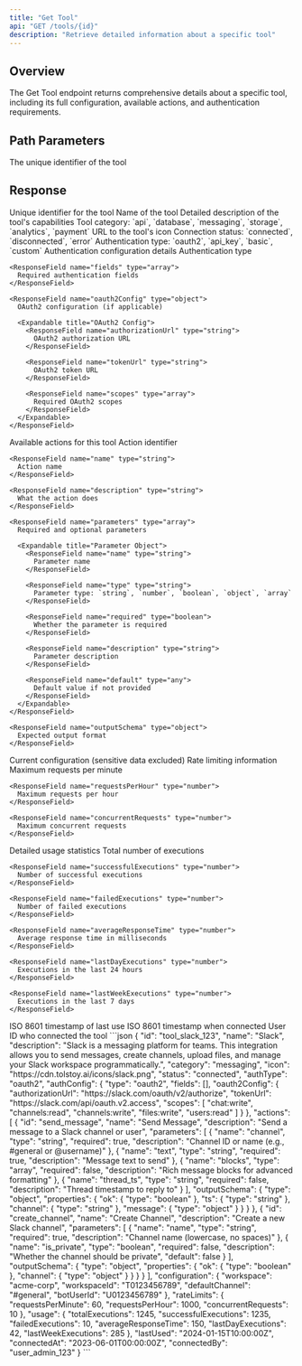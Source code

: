 ```yaml
---
title: "Get Tool"
api: "GET /tools/{id}"
description: "Retrieve detailed information about a specific tool"
---
```


## Overview

The Get Tool endpoint returns comprehensive details about a specific tool, including its full configuration, available actions, and authentication requirements.

## Path Parameters

<ParamField path="id" type="string" required>
  The unique identifier of the tool
</ParamField>

## Response

<ResponseField name="id" type="string">
  Unique identifier for the tool
</ResponseField>

<ResponseField name="name" type="string">
  Name of the tool
</ResponseField>

<ResponseField name="description" type="string">
  Detailed description of the tool's capabilities
</ResponseField>

<ResponseField name="category" type="string">
  Tool category: `api`, `database`, `messaging`, `storage`, `analytics`, `payment`
</ResponseField>

<ResponseField name="icon" type="string">
  URL to the tool's icon
</ResponseField>

<ResponseField name="status" type="string">
  Connection status: `connected`, `disconnected`, `error`
</ResponseField>

<ResponseField name="authType" type="string">
  Authentication type: `oauth2`, `api_key`, `basic`, `custom`
</ResponseField>

<ResponseField name="authConfig" type="object">
  Authentication configuration details
  
  <Expandable title="Auth Config Object">
    <ResponseField name="type" type="string">
      Authentication type
    </ResponseField>
    
    <ResponseField name="fields" type="array">
      Required authentication fields
    </ResponseField>
    
    <ResponseField name="oauth2Config" type="object">
      OAuth2 configuration (if applicable)
      
      <Expandable title="OAuth2 Config">
        <ResponseField name="authorizationUrl" type="string">
          OAuth2 authorization URL
        </ResponseField>
        
        <ResponseField name="tokenUrl" type="string">
          OAuth2 token URL
        </ResponseField>
        
        <ResponseField name="scopes" type="array">
          Required OAuth2 scopes
        </ResponseField>
      </Expandable>
    </ResponseField>
  </Expandable>
</ResponseField>

<ResponseField name="actions" type="array">
  Available actions for this tool
  
  <Expandable title="Action Object">
    <ResponseField name="id" type="string">
      Action identifier
    </ResponseField>
    
    <ResponseField name="name" type="string">
      Action name
    </ResponseField>
    
    <ResponseField name="description" type="string">
      What the action does
    </ResponseField>
    
    <ResponseField name="parameters" type="array">
      Required and optional parameters
      
      <Expandable title="Parameter Object">
        <ResponseField name="name" type="string">
          Parameter name
        </ResponseField>
        
        <ResponseField name="type" type="string">
          Parameter type: `string`, `number`, `boolean`, `object`, `array`
        </ResponseField>
        
        <ResponseField name="required" type="boolean">
          Whether the parameter is required
        </ResponseField>
        
        <ResponseField name="description" type="string">
          Parameter description
        </ResponseField>
        
        <ResponseField name="default" type="any">
          Default value if not provided
        </ResponseField>
      </Expandable>
    </ResponseField>
    
    <ResponseField name="outputSchema" type="object">
      Expected output format
    </ResponseField>
  </Expandable>
</ResponseField>

<ResponseField name="configuration" type="object">
  Current configuration (sensitive data excluded)
</ResponseField>

<ResponseField name="rateLimits" type="object">
  Rate limiting information
  
  <Expandable title="Rate Limits">
    <ResponseField name="requestsPerMinute" type="number">
      Maximum requests per minute
    </ResponseField>
    
    <ResponseField name="requestsPerHour" type="number">
      Maximum requests per hour
    </ResponseField>
    
    <ResponseField name="concurrentRequests" type="number">
      Maximum concurrent requests
    </ResponseField>
  </Expandable>
</ResponseField>

<ResponseField name="usage" type="object">
  Detailed usage statistics
  
  <Expandable title="Usage Statistics">
    <ResponseField name="totalExecutions" type="number">
      Total number of executions
    </ResponseField>
    
    <ResponseField name="successfulExecutions" type="number">
      Number of successful executions
    </ResponseField>
    
    <ResponseField name="failedExecutions" type="number">
      Number of failed executions
    </ResponseField>
    
    <ResponseField name="averageResponseTime" type="number">
      Average response time in milliseconds
    </ResponseField>
    
    <ResponseField name="lastDayExecutions" type="number">
      Executions in the last 24 hours
    </ResponseField>
    
    <ResponseField name="lastWeekExecutions" type="number">
      Executions in the last 7 days
    </ResponseField>
  </Expandable>
</ResponseField>

<ResponseField name="lastUsed" type="string">
  ISO 8601 timestamp of last use
</ResponseField>

<ResponseField name="connectedAt" type="string">
  ISO 8601 timestamp when connected
</ResponseField>

<ResponseField name="connectedBy" type="string">
  User ID who connected the tool
</ResponseField>

<ResponseExample>
```json
{
  "id": "tool_slack_123",
  "name": "Slack",
  "description": "Slack is a messaging platform for teams. This integration allows you to send messages, create channels, upload files, and manage your Slack workspace programmatically.",
  "category": "messaging",
  "icon": "https://cdn.tolstoy.ai/icons/slack.png",
  "status": "connected",
  "authType": "oauth2",
  "authConfig": {
    "type": "oauth2",
    "fields": [],
    "oauth2Config": {
      "authorizationUrl": "https://slack.com/oauth/v2/authorize",
      "tokenUrl": "https://slack.com/api/oauth.v2.access",
      "scopes": [
        "chat:write",
        "channels:read",
        "channels:write",
        "files:write",
        "users:read"
      ]
    }
  },
  "actions": [
    {
      "id": "send_message",
      "name": "Send Message",
      "description": "Send a message to a Slack channel or user",
      "parameters": [
        {
          "name": "channel",
          "type": "string",
          "required": true,
          "description": "Channel ID or name (e.g., #general or @username)"
        },
        {
          "name": "text",
          "type": "string",
          "required": true,
          "description": "Message text to send"
        },
        {
          "name": "blocks",
          "type": "array",
          "required": false,
          "description": "Rich message blocks for advanced formatting"
        },
        {
          "name": "thread_ts",
          "type": "string",
          "required": false,
          "description": "Thread timestamp to reply to"
        }
      ],
      "outputSchema": {
        "type": "object",
        "properties": {
          "ok": { "type": "boolean" },
          "ts": { "type": "string" },
          "channel": { "type": "string" },
          "message": { "type": "object" }
        }
      }
    },
    {
      "id": "create_channel",
      "name": "Create Channel",
      "description": "Create a new Slack channel",
      "parameters": [
        {
          "name": "name",
          "type": "string",
          "required": true,
          "description": "Channel name (lowercase, no spaces)"
        },
        {
          "name": "is_private",
          "type": "boolean",
          "required": false,
          "description": "Whether the channel should be private",
          "default": false
        }
      ],
      "outputSchema": {
        "type": "object",
        "properties": {
          "ok": { "type": "boolean" },
          "channel": { "type": "object" }
        }
      }
    }
  ],
  "configuration": {
    "workspace": "acme-corp",
    "workspaceId": "T0123456789",
    "defaultChannel": "#general",
    "botUserId": "U0123456789"
  },
  "rateLimits": {
    "requestsPerMinute": 60,
    "requestsPerHour": 1000,
    "concurrentRequests": 10
  },
  "usage": {
    "totalExecutions": 1245,
    "successfulExecutions": 1235,
    "failedExecutions": 10,
    "averageResponseTime": 150,
    "lastDayExecutions": 42,
    "lastWeekExecutions": 285
  },
  "lastUsed": "2024-01-15T10:00:00Z",
  "connectedAt": "2023-06-01T00:00:00Z",
  "connectedBy": "user_admin_123"
}
```
</ResponseExample>

<Snippet file="api-footer.mdx" />